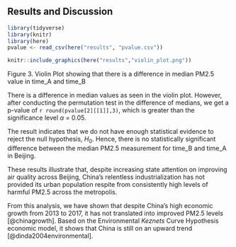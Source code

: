 ## Results and Discussion

\label{sec:resultsdiscussion}

```r
library(tidyverse) 
library(knitr) 
library(here)
pvalue <- read_csv(here("results", "pvalue.csv"))
```

```r
knitr::include_graphics(here("results","violin_plot.png"))
```

Figure 3. Violin Plot showing that there is a difference in median PM2.5 value in time_A and time_B

There is a difference in median values as seen in the violin plot. However, after conducting the permutation test in the difference of medians, we get a p-value of `r round(pvalue[2][[1]],3)`, which is greater than the significance level $\alpha$ = 0.05.

The result indicates that we do not have enough statistical evidence to reject the null hypothesis, $H_0$. Hence, there is no statistically significant difference between the median PM2.5 measurement for time_B and time_A in Beijing.

These results illustrate that, despite increasing state attention on improving air quality across Beijing, China's relentless industrialization has not provided its urban population respite from consistently high levels of harmful PM2.5 across the metropolis.

From this analysis, we have shown that despite China's high economic growth from 2013 to 2017, it has not translated into improved PM2.5 levels [@chinagrowth]. Based on the Environmental *Keznets* Curve Hypothesis economic model, it shows that China is still on an upward trend [@dinda2004environmental].
